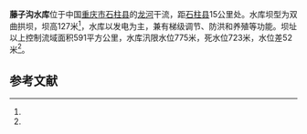 {{expand|time=2013-10-07T06:13:42+00:00}}
{{refimprove|time=2013-10-07T06:13:42+00:00}}
{{Infobox Reservoir | 
|name                     = 藤子沟水库
|nickname                 = 
|image                    = 
|image_caption            = 
|map                      = 
|map_caption              = 
|pushpin_map              = China
|pushpin_map_caption      = 藤子沟水库在中国的位置
|code                     = 
|class                    = 二等大（二）型
|location_of_reservoir    = [[重庆市|重庆市]][[石柱土家族自治县|石柱土家族自治县]]
|location_of_dam          = [[石柱土家族自治县|石柱土家族自治县]]红花村
|inflow                   = [[龙河|龙河]]
|outflow                  = [[龙河|龙河]]
|catchment_area           = 591
|reservoir_area           = 
|mean_depth               = 
|maximum_depth            = 
|flood_level              = 
|normal_water_level       = 
|dead_water_level         = 
|water_quality            = 	
|island                   = 
|maximum_storage_capacity = 1.93亿
|normal_storage_capacity  = 1.86亿
|dead_storage_capacity    = 
|elevation_of_dam         = 777
|height_of_dam            = 124
|length_of_dam            = 339.475
|width_of_dam             = 
|installed_capacity       = 70兆瓦
|start                    = 2002年7月15日
|complete                 = 2005年7月
|cost                     = 
|emigrate                 = 
|latd              = 30
|latm              = 4
|lats              = 6.64
|latNS             = N
|longd             = 108
|longm             = 13
|longs             = 24.42
|longEW            = E
|website           = 
|footnotes         = 资料主要来源：<ref name="王宝文">{{cite journal |title=藤子沟水电站拱坝坝基勘察技术创新及优化|author=王宝文 |journal=东北水利水电 |year=2012 |volume=30 |issue=4 |pages= |url=http://d.wanfangdata.com.cn/periodical_dbslsd201204009.aspx}}</ref><ref name="重庆藤子沟电站混凝土双曲拱坝">{{Cite web |url=http://www.zswj.com/toppicinfo.aspx?NId=13224&NodeID=215&ParentId=185 |title=重庆藤子沟电站混凝土双曲拱坝 |access-date=2013-10-07 |archive-date=2016-03-05 |archive-url=https://web.archive.org/web/20160305004123/http://www.zswj.com/toppicinfo.aspx?NId=13224&NodeID=215&ParentId=185 |dead-url=yes }}</ref><ref name="国家电力监督委员会大坝安全监察中心">{{Cite web |url=http://www.dam.com.cn/damView/view.jsp?id=1241 |title=国家电力监督委员会大坝安全监察中心 |access-date=2013-10-07 |archive-date=2015-09-23 |archive-url=https://web.archive.org/web/20150923212507/http://www.dam.com.cn/damView/view.jsp?id=1241 |dead-url=no }}</ref>
}}
'''藤子沟水库'''位于中国[[重庆市|重庆市]][[石柱县|石柱县]]的[[龙河|龙河]]干流，距[[石柱县|石柱县]]15公里处。水库坝型为双曲拱坝，坝高127米<ref name="重庆藤子沟电站混凝土双曲拱坝" />，水库以发电为主，兼有梯级调节、防洪和养殖等功能。坝址以上控制流域面积591平方公里，水库汛限水位775米，死水位723米，水位差52米<ref name="国家电力监督委员会大坝安全监察中心" />。

==参考文献==
{{reflist}}